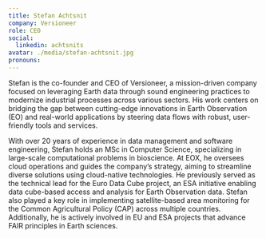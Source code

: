 ```yaml
---
title: Stefan Achtsnit
company: Versioneer
role: CEO
social:
  linkedin: achtsnits
avatar: ./media/stefan-achtsnit.jpg
pronouns:
---
```

Stefan is the co-founder and CEO of Versioneer, a mission-driven company focused on leveraging Earth data through sound engineering practices to modernize industrial processes across various sectors. His work centers on bridging the gap between cutting-edge innovations in Earth Observation (EO) and real-world applications by steering data flows with robust, user-friendly tools and services.

With over 20 years of experience in data management and software engineering, Stefan holds an MSc in Computer Science, specializing in large-scale computational problems in bioscience. At EOX, he oversees cloud operations and guides the company’s strategy, aiming to streamline diverse solutions using cloud-native technologies. He previously served as the technical lead for the Euro Data Cube project, an ESA initiative enabling data cube-based access and analysis for Earth Observation data. Stefan also played a key role in implementing satellite-based area monitoring for the Common Agricultural Policy (CAP) across multiple countries. Additionally, he is actively involved in EU and ESA projects that advance FAIR principles in Earth sciences.